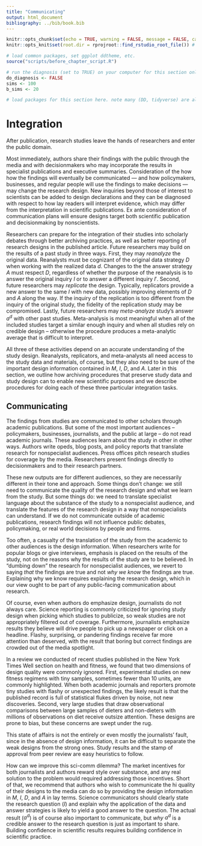 ```yaml
---
title: "Communicating"
output: html_document
bibliography: ../bib/book.bib 
---
```


<!-- note do_bookdown is set in index.rmd, so we know if you're running just this .Rmd or compiling the book-->
```r
knitr::opts_chunk$set(echo = TRUE, warning = FALSE, message = FALSE, cache = FALSE)
knitr::opts_knit$set(root.dir = rprojroot::find_rstudio_root_file()) # files are all relative to RStudio project home
```

```r
# load common packages, set ggplot ddtheme, etc.
source("scripts/before_chapter_script.R")
```

<!-- start post here, do not edit above -->

<!-- make sure to rename the section title below -->

```r
# run the diagnosis (set to TRUE) on your computer for this section only before pushing to Github. no diagnosis will ever take place on github.
do_diagnosis <- FALSE
sims <- 100
b_sims <- 20
```

```r
# load packages for this section here. note many (DD, tidyverse) are already available, see scripts/package-list.R
```

# Integration

After publication, research studies leave the hands of researchers and enter the public domain. 

Most immediately, authors share their findings with the public through the media and with decisionmakers who may incorporate the results in specialist publications and executive summaries. Consideration of the how how the findings will eventually be communicated --- and how policymakers, businesses, and regular people will use the findings to make decisions --- may change the research design. New inquiries beyond those of interest to scientists can be added to design declarations and they can be diagnosed with respect to how lay readers will interpret evidence, which may differ from the interpretation in scientific publications. Ex ante consideration of communication plans will ensure designs target both scientific publication and decisionmaking by nonscientists.

Researchers can prepare for the integration of their studies into scholarly debates through better archiving practices, as well as better reporting of research designs in the published article. Future researchers may build on the results of a past study in three ways. First, they may *reanalyze* the original data. Reanalysts must be cognizant of the original data strategy $D$ when working with the realized data $d$. Changes to the the answer strategy $A$ must respect $D$, regardless of whether the purpose of the reanalysis is to answer the original inquiry $I$ or to answer a different inquiry $I'$. Second, future researchers may *replicate* the design. Typically, replicators provide a new answer to the same $I$ with new data, possibly improving elements of $D$ and $A$ along the way. If the inquiry of the replication is too different from the inquiry of the original study, the fidelity of the replication study may be compromised. Lastly, future researchers may *meta-analyze* study's answer $a^d$ with other past studies. Meta-analysis is most meaningful when all of the included studies target a similar enough inquiry and when all studies rely on credible design -- otherwise the procedure produces a meta-analytic average that is difficult to interpret.

All three of these activities depend on an accurate understanding of the study design. Reanalysts, replicators, and meta-analysts all need access to the study data and materials, of course, but they also need to be sure of the important design information contained in $M$, $I$, $D$, and $A$. Later in this section, we outline how archiving procedures that preserve study data and study design can to enable new scientific purposes and we describe procedures for doing each of these three particular integration tasks.



## Communicating

The findings from studies are communicated to other scholars through academic publications. But some of the most important audiences -- policymakers, businesses, journalists, and the public at large -- do not read academic journals. These audiences learn about the study in other in other ways. Authors write opeds, blog posts, and policy reports that translate research for nonspecialist audiences. Press offices pitch research studies for coverage by the media. Researchers present findings directly to decisionmakers and to their research partners.

These new outputs are for different audiences, so they are necessarily different in their tone and approach. Some things don't change: we still need to communicate the quality of the research design and what we learn from the study. But some things do: we need to translate specialist language about the substance of the study to a nonspecialist audience, and translate the features of the research design in a way that nonspecialists can understand. If we do not communicate outside of academic publications, research findings will not influence public debates, policymaking, or real world decisions by people and firms.

Too often, a casualty of the translation of the study from the academic to other audiences is the design information. When researchers write for popular blogs or give interviews, emphasis is placed on the results of the study, not on the reasons why the results of the study are to be believed. In "dumbing down" the research for nonspecialist audiences, we revert to saying *that* the findings are true and not *why we know* the findings are true. Explaining why we know requires explaining the research design, which in our view ought to be part of any public-facing communication about research.

Of course, even when authors do emphasize design, journalists do not always care. Science reporting is commonly criticized for ignoring study design when picking which studies to publicize, so weak studies are not appropriately filtered out of coverage. Furthermore, journalists emphasize results they believe will drive people to pick up a newspaper or click on a headline. Flashy, surprising, or pandering findings receive far more attention than deserved, with the result that boring but correct findings are crowded out of the media spotlight. 

In a review we conducted of recent studies published in the New York Times Well section on health and fitness, we found that two dimensions of design quality were commonly ignored. First, experimental studies on new fitness regimens with tiny samples, sometimes fewer than 10 units, are commonly highlighted. When both academic journals and reporters promote tiny studies with flashy or unexpected findings, the likely result is that the published record is full of statistical flukes driven by noise, not new discoveries. Second, very large studies that draw observational comparisons between large samples of dieters and non-dieters with millions of observations on diet receive outsize attention. These designs are prone to bias, but these concerns are swept under the rug. 

This state of affairs is not the entirely or even mostly the journalists' fault, since in the absence of design information, it can be difficult to separate the weak designs from the strong ones. Study results and the stamp of approval from peer review are easy heuristics to follow. 

How can we improve this sci-comm dilemma? The market incentives for both journalists and authors reward style over substance, and any real solution to the problem would required addressing those incentives. Short of that, we recommend that authors who wish to communicate the hi quality of their designs to the media can do so by providing the design information in $M$, $I$, $D$, and $A$ in lay terms. Science communicators should clearly state the research question ($I$) and explain why the application of the data and answer strategies is likely to yield a good answer to the question. The actual result ($a^d$) is of course also important to communicate, but *why* $a^d$ is a credible answer to the research question is just as important to share. Building confidence in scientific results requires building confidence in scientific practice.





<!-- Science reporting often has two aims: surface new discoveries, and inform decisions we make. New discoveries, such as a new cure on the horizon or better idea for reducing poverty, may not immediately affect decisions we make: we need further confirmation of their effectiveness in followup studies.  -->

<!-- A single study is typically not enough to immediately change decisions. Rather, most decisions should be based on the current scientific consensus on an inquiry (which itself could be informed by a single study, but in concert with those that came before). Scholars, therefore, may usefully consider how their study will or will not impact the scholarly consensus while designing a study.  -->

<!-- Conducting a meta-analysis or systematic review of past studies on the inquiry and considering what kind of evidence would shift the consensus -- either in terms of the sign or magnitude of the evidence or its strength. Each can be specified as a diagnosand: how much does the prior consensus on the average effectiveness of an intervention shift in response to evidence from this study.  -->

<!-- Design choices the researcher makes, such as sample size but also how they present the results in relation to past evidence, impact these diagnosands. On the flip side, reporters can then use the information about the current consensus and its strength (i.e., the standard deviation of the posterior), not only the findings from a single study.  -->

<!-- -- should we publish working papers -->
<!-- -- which papers should we *seek* reporting on -->
<!-- -- should reporters select  -->

<!-- - research design diagnosis can provide a tool for the media to assess the quality of evidence from a study they are considering for publication -->
<!-- - two kinds of bias: tiny samples and p-hacking; and confounding in observational studies -->
<!-- - susceptibility to clickbait  -->

<!-- - media publication bias from communication  -->
<!-- - bias from what scholars are able to and decide to share research outside  -->
<!-- - problem that lay audiences cannot distinguish quality of evidence -->
<!-- - communicating one study vs meta-analysis -->
<!-- - communicating scholarly consensus -->


